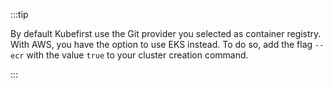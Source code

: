 :::tip

By default Kubefirst use the Git provider you selected as container registry. With AWS, you have the option to use EKS instead. To do so, add the flag `--ecr` with the value `true` to your cluster creation command.

:::
